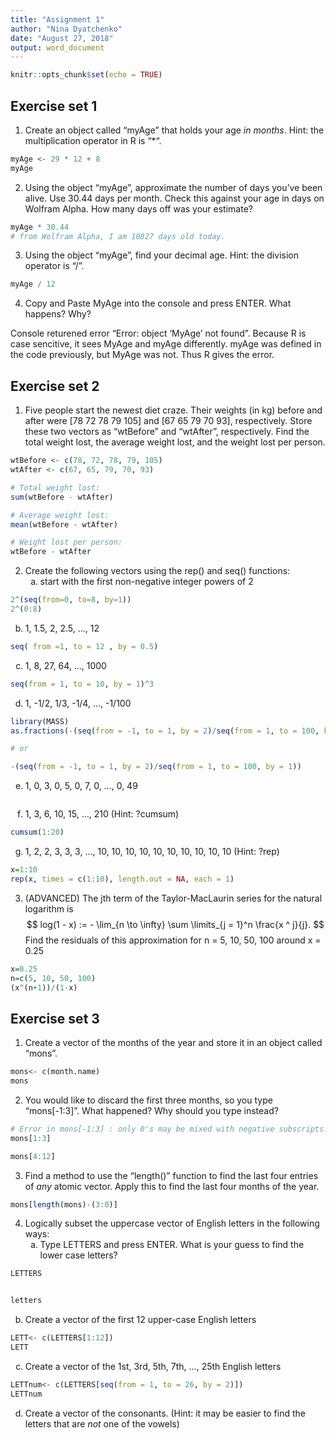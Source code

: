 ```yaml
---
title: "Assignment 1"
author: "Nina Dyatchenko"
date: "August 27, 2018"
output: word_document
---
```


```r
knitr::opts_chunk$set(echo = TRUE)
```

## Exercise set 1


1. Create an object called "myAge" that holds your age *in months*. Hint: the
   multiplication operator in R is "*".
   
```r
myAge <- 29 * 12 + 8
myAge
```
2. Using the object "myAge", approximate the number of days you've been alive.
   Use 30.44 days per month. Check this against your age in days on Wolfram
   Alpha. How many days off was your estimate?
   
```r
myAge * 30.44
# from Wolfram Alpha, I am 10827 days old today.
```
3. Using the object "myAge", find your decimal age. Hint: the division
   operator is "/".
   
```r
myAge / 12
```
4. Copy and Paste MyAge into the console and press ENTER. What happens? Why?
 
  Console returened error "Error: object 'MyAge' not found". Because R is case sencitive, it sees MyAge and myAge differently. myAge was defined in the code previously, but MyAge was not. Thus R gives the error. 


## Exercise set 2


1. Five people start the newest diet craze. Their weights (in kg) before and
   after were [78 72 78 79 105] and [67 65 79 70 93], respectively. Store
   these two vectors as "wtBefore" and "wtAfter", respectively. Find the total
   weight lost, the average weight lost, and the weight lost per person.
   
```r
wtBefore <- c(78, 72, 78, 79, 105)
wtAfter <- c(67, 65, 79, 70, 93)

# Total weight lost:
sum(wtBefore - wtAfter)

# Average weight lost:
mean(wtBefore - wtAfter)

# Weight lost per person:
wtBefore - wtAfter
```
   
2. Create the following vectors using the rep() and seq() functions:
   a) start with the first non-negative integer powers of 2
   
```r
2^(seq(from=0, to=8, by=1))
2^(0:8)
```
   b) 1, 1.5, 2, 2.5, ..., 12
   
```r
seq( from =1, to = 12 , by = 0.5)
```
   c) 1, 8, 27, 64, ..., 1000
   
```r
seq(from = 1, to = 10, by = 1)^3
```
   d) 1, -1/2, 1/3, -1/4, ..., -1/100
   
```r
library(MASS)
as.fractions(-(seq(from = -1, to = 1, by = 2)/seq(from = 1, to = 100, by = 1)))
```
```r
# or

-(seq(from = -1, to = 1, by = 2)/seq(from = 1, to = 100, by = 1))

```
   
   e) 1, 0, 3, 0, 5, 0, 7, 0, ..., 0, 49
   
```r

```
   f) 1, 3, 6, 10, 15, ..., 210 (Hint: ?cumsum)
   
```r
cumsum(1:20)
```
   g) 1, 2, 2, 3, 3, 3, ..., 10, 10, 10, 10, 10, 10, 10, 10, 10, 10 (Hint: ?rep)
   
```r
x=1:10
rep(x, times = c(1:10), length.out = NA, each = 1)
```
   
3. (ADVANCED) The jth term of the Taylor-MacLaurin series for the natural
   logarithm is
   $$
   log(1 - x) := - \lim_{n \to \infty} \sum \limits_{j = 1}^n \frac{x ^ j}{j}.
   $$
   Find the residuals of this approximation for n = 5, 10, 50, 100 around x =
   0.25

```r
x=0.25
n=c(5, 10, 50, 100)
(x^(n+1))/(1-x)

```


## Exercise set 3


1. Create a vector of the months of the year and store it in an object called
   "mons".
   
```r
mons<- c(month.name)
mons
```

2. You would like to discard the first three months, so you type "mons[-1:3]".
   What happened? Why should you type instead?
   
```r

# Error in mons[-1:3] : only 0's may be mixed with negative subscripts. R doesn't allow to "knit" with the error
mons[1:3]

mons[4:12]

```
3. Find a method to use the "length()" function to find the last four entries
   of *any* atomic vector. Apply this to find the last four months of the
   year.
   
```r
mons[length(mons)-(3:0)]
```
4. Logically subset the uppercase vector of English letters in the following
   ways:
   a) Type LETTERS and press ENTER. What is your guess to find the lower case
      letters?

```r
LETTERS


letters

```

   b) Create a vector of the first 12 upper-case English letters
```r
LETT<- c(LETTERS[1:12])
LETT

```
   
   c) Create a vector of the 1st, 3rd, 5th, 7th, ..., 25th English letters
   
```r
LETTnum<- c(LETTERS[seq(from = 1, to = 26, by = 2)])
LETTnum

```
   d) Create a vector of the consonants. (Hint: it may be easier to find the
      letters that are *not* one of the vowels)
      
```r

```
      
